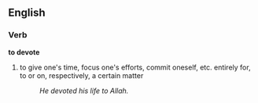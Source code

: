==English==
===Verb===
'''to devote'''
# to give one's time, focus one's efforts, commit oneself, etc. entirely for, to or on, respectively, a certain matter 
#:''He devoted his life to Allah.''